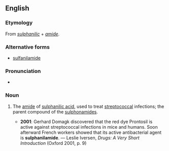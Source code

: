 ==English==

===Etymology===
From ''[[sulphanilic]]'' + ''[[amide]]''.

===Alternative forms===
* [[sulfanilamide]]

===Pronunciation===
* {{IPA|/sʌlfəˈnɪləmaɪd/|lang=en}}

===Noun===
{{en-noun}}

# {{context|British spelling|pharmacology|lang=en}} The [[amide]] of [[sulphanilic acid]], used to treat [[streptococcal]] infections; the parent compound of the [[sulphonamide]]s.
#* '''2001''': Gerhard Domagk discovered that the red dye Prontosil is active against streptococcal infections in mice and humans. Soon afterward French workers showed that its active antibacterial agent is '''sulphanilamide'''. — Leslie Iversen, ''Drugs: A Very Short Introduction'' (Oxford 2001, p. 9)